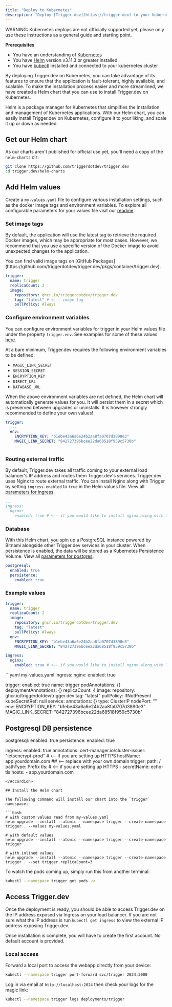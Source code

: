 ```yaml
---
title: "Deploy to Kubernetes"
description: "Deploy [Trigger.dev](https://trigger.dev) to your kubernetes cluster using our helm chart"
---
```


<Warning>WARNING: Kubernetes deploys are not officially supported yet, please only use these instructions as a general guide and starting point.</Warning>

**Prerequisites**
- You have an understanding of [Kubernetes](https://kubernetes.io/)
- You have [Helm](https://helm.sh/) version v3.11.3 or greater installed
- You have [kubectl](https://kubernetes.io/docs/reference/kubectl/kubectl/) installed and connected to your kubernetes cluster

By deploying Trigger.dev on Kubernetes, you can take advantage of its features to ensure that the application is fault-tolerant, highly available, and scalable.
To make the installation process easier and more streamlined, we have created a Helm chart that you can use to install Trigger.dev on Kubernetes. 

Helm is a package manager for Kubernetes that simplifies the installation and management of Kubernetes applications. 
With our Helm chart, you can easily install Trigger.dev on Kubernetes, configure it to your liking, and scale it up or down as needed. 

## Get our Helm chart

As our charts aren't published for official use yet, you'll need a copy of the `helm-charts` dir:

```bash
git clone https://github.com/triggerdotdev/trigger.dev
cd trigger.dev/helm-charts
```

## Add Helm values

Create a `my-values.yaml` file to configure various installation settings, such as the docker image tags and environment variables. To explore all configurable parameters for your values file visit our [readme](https://github.com/triggerdotdev/trigger.dev/tree/main/helm-charts#parameters).

### Set image tags

By default, the application will use the latest tag to retrieve the required Docker images, which may be appropriate for most cases. 
However, we recommend that you use a specific version of the Docker image to avoid unexpected changes to the application.

<Tip>
  You can find valid image tags on [GitHub Packages](https://github.com/triggerdotdev/trigger.dev/pkgs/container/trigger.dev).
</Tip>

```yaml my-values.yaml 
trigger:
  name: trigger
  replicaCount: 2
  image:
    repository: ghcr.io/triggerdotdev/trigger.dev
    tag: "latest" # <--- image tag 
    pullPolicy: Always
```

### Configure environment variables

You can configure environment variables for trigger in your Helm values file under the property `trigger.env`. See examples for some of these values [here](https://github.com/triggerdotdev/trigger.dev/blob/main/.env.example).

At a bare minimum, Trigger.dev requires the following environment variables to be defined:
- `MAGIC_LINK_SECRET`
- `SESSION_SECRET`
- `ENCRYPTION_KEY`
- `DIRECT_URL`
- `DATABASE_URL`

When the above environment variables are not defined, the Helm chart will automatically generate values for you. It will persist them in a secret which is preserved between upgrades or uninstalls. It is however strongly recommended to define your own values!

```yaml my-values.yaml
trigger:
  ...
  env:
    ENCRYPTION_KEY: "b1ebe43a6a6e24b2aa8fa0707d3890e3"
    MAGIC_LINK_SECRET: "842727396bcee22da68518f959c5730b"
    ...
```

### Routing external traffic
By default, Trigger.dev takes all traffic coming to your external load balancer's IP address and routes them Trigger.dev's services. 
Trigger.dev uses Nginx to route external traffic. You can install Nginx along with Trigger by setting `ingress.enabled` to `true` in the Helm values file. View all [parameters for ingress](https://github.com/triggerdotdev/trigger.dev/tree/main/helm-charts#ingress-parameters).

```yaml my-values.yaml
...
ingress:
  nginx:
    enabled: true # <-- if you would like to install nginx along with Trigger.dev
```

### Database 
With this Helm chart, you spin up a PostgreSQL instance powered by Bitnami alongside other Trigger.dev services in your cluster. 
When persistence is enabled, the data will be stored as a Kubernetes Persistence Volume. View all [parameters for postgres](https://github.com/triggerdotdev/trigger.dev/tree/main/helm-charts#postgres-parameters).

```yaml my-values.yaml
postgresql:
  enabled: true
  persistence:
    enabled: true
```

### Example values

```yaml my-values.yaml
trigger:
  name: trigger
  replicaCount: 2
  image:
    repository: ghcr.io/triggerdotdev/trigger.dev
    tag: "latest" 
    pullPolicy: Always
  env:
    ENCRYPTION_KEY: "b1ebe43a6a6e24b2aa8fa0707d3890e3"
    MAGIC_LINK_SECRET: "842727396bcee22da68518f959c5730b"

ingress:
  nginx:
    enabled: true # <-- if you would like to install nginx along with Trigger.dev
```

<Accordion title="Full helm values example">
  ```yaml my-values.yaml
  ingress:
    nginx:
      enabled: true

  trigger:
    enabled: true
    name: trigger
    podAnnotations: {}
    deploymentAnnotations: {}
    replicaCount: 4
    image:
      repository: ghcr.io/triggerdotdev/trigger.dev
      tag: "latest" 
      pullPolicy: IfNotPresent
    kubeSecretRef: null
    service:
      annotations: {}
      type: ClusterIP
      nodePort: ""
    env:
      ENCRYPTION_KEY: "b1ebe43a6a6e24b2aa8fa0707d3890e3"
      MAGIC_LINK_SECRET: "842727396bcee22da68518f959c5730b"

  ## Postgresql DB persistence 
  postgresql:
    enabled: true
    persistence:
      enabled: true

  ingress:
    enabled: true
    annotations:
      cert-manager.io/cluster-issuer: "letsencrypt-prod" # <-- if you are setting up HTTPS
    hostName: app.yourdomain.com ## <-- replace with your own domain
    trigger:
      path: /
      pathType: Prefix
    tls: # <-- if you are setting up HTTPS
      - secretName: echo-tls
        hosts:
          - app.yourdomain.com
  ```
</Accordion>

## Install the Helm chart

The following command will install our chart into the `trigger` namespace:

```bash
# with custom values read from my-values.yaml
helm upgrade --install --atomic --namespace trigger --create-namespace trigger . --values my-values.yaml

# with default values
helm upgrade --install --atomic --namespace trigger --create-namespace trigger .

# with inlined values
helm upgrade --install --atomic --namespace trigger --create-namespace trigger . --set trigger.replicaCount=3
```

To watch the pods coming up, simply run this from another terminal:

```bash
kubectl --namespace trigger get pods -w
```

## Access Trigger.dev

Once the deployment is ready, you should be able to access Trigger.dev on the IP address exposed via Ingress on your load balancer. If you are not sure what the IP address is run `kubectl get ingress` to view the external IP address exposing Trigger.dev.

<Info>
Once installation is complete, you will have to create the first account. No default account is provided.
</Info>

### Local access

Forward a local port to access the webapp directly from your device:

```bash
kubectl --namespace trigger port-forward svc/trigger 2024:3000
```

Log in via email at `http://localhost:2024` then check your logs for the magic link:

```bash
kubectl --namespace trigger logs deployments/trigger
```

